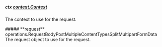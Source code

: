 
##### **ctx** [context.Context](https://pkg.go.dev/context#Context)
The context to use for the request.

<Collapsible>
    ##### **request** operations.RequestBodyPostMultipleContentTypesSplitMultipartFormData
    The request object to use for the request.
    <Collapsible.Break/>
    <RequestBodyPostMultipleContentTypesSplitMultipartFormData/>
</Collapsible>

